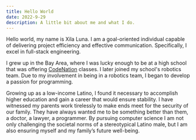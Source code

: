 ```yaml
---
title: Hello World
date: 2022-9-29
description: A little bit about me and what I do.
---
```


Hello world, my name is Xila Luna. I am a goal-oriented individual capable of delivering project efficiency and effective communication. Specifically, I excel in full-stack engineering.

I grew up in the Bay Area, where I was lucky enough to be at a high school that was offering [CodeNation](https://codenation.org/) classes. I later joined my school's robotics team. Due to my involvement in being in a robotics team, I began to develop a passion for programming.

Growing up as a low-income Latino, I found it necessary to accomplish higher education and gain a career that would ensure stability. I have witnessed my parents work tirelessly to make ends meet for the security of our family. They have always wanted me to be something better than them, a doctor, a lawyer, a programmer. By pursuing computer science I am not only challenging the societal norms of a stereotypical Latino male, but I am also ensuring myself and my family’s future well-being.
